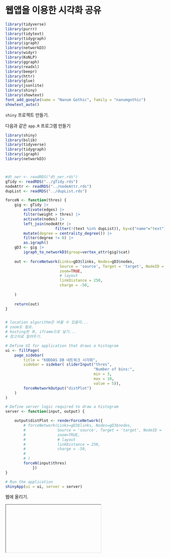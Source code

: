 # 웹앱을 이용한 시각화 공유

```{r eval=FALSE}
library(tidyverse)
library(purrr)
library(tidytext)
library(tidygraph)
library(igraph)
library(networkD3)
library(widyr)
library(KoNLP)
library(ggraph)
library(readxl)
library(beepr)
library(httr)
library(glue)
library(jsonlite)
library(shiny)
library(showtext)
font_add_google(name = "Nanum Gothic", family = "nanumgothic")
showtext_auto()
```

`shiny` 프로젝트 만들기.

다음과 같은 `app.R` 프로그램 만들기

```{r eval=FALSE}

library(shiny)
library(bslib)
library(tidyverse)
library(tidygraph)
library(igraph)
library(networkD3)



#dt_ner <- readRDS("dt_ner.rds")
gTidy <- readRDS("../gTidy.rds")
nodeAttr <- readRDS("../nodeAttr.rds")
dupList <- readRDS("../dupList.rds")

forceN <- function(thres) {
    gig <- gTidy |> 
        activate(edges) |>
        filter(weight > thres) |>
        activate(nodes) |> 
        left_join(nodeAttr |>
                      filter(!(text %in% dupList)), by=c("name"="text")) |>
        mutate(degree = centrality_degree()) |>
        filter(degree != 0) |>
        as.igraph() 
    gD3 <- gig |>
        igraph_to_networkD3(group=vertex_attr(gig)$cat)
    
    out <- forceNetwork(Links=gD3$links, Nodes=gD3$nodes,
                        Source = 'source', Target = 'target', NodeID = 'name', Group = 'group',
                        zoom=TRUE,
                        # layout
                        linkDistance = 250,                                                 # link size, if higher, more space between nodes
                        charge = -50,                                                       # if highly negative, more space betqeen nodes
                        
    )
    
    return(out)
}


# location algorithm은 바꿀 수 있을지...
# zoom도 필요.
# hosting한 후, iframe으로 넣기...
# 참고자료 알려주기.

# Define UI for application that draws a histogram
ui <- fillPage(
    page_sidebar(
        title = "KODDAS DB 네트워크 시각화",
        sidebar = sidebar( sliderInput("thres",
                                       "Number of bins:",
                                       min = 3,
                                       max = 10,
                                       value = 5)),
        forceNetworkOutput("distPlot")
    )
)

# Define server logic required to draw a histogram
server <- function(input, output) {

    output$distPlot <- renderForceNetwork({
        # forceNetwork(Links=gD3$links, Nodes=gD3$nodes,
        #              Source = 'source', Target = 'target', NodeID = 'name', Group = 'group',
        #              zoom=TRUE,
        #              # layout
        #              linkDistance = 250,                                                 # link size, if higher, more space between nodes
        #              charge = -50,                                                       # if highly negative, more space betqeen nodes
        #              
        # )
        forceN(input$thres)
            })
}

# Run the application 
shinyApp(ui = ui, server = server)
```

웹에 올리기.

<iframe> 이용해서 홈페이지에 embed하기.

